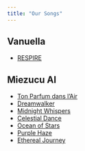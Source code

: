 ```yaml
---
title: "Our Songs"
---
```


::: {.grid}

::: {.g-col-12 .g-col-md-6}
## Vanuella
::: {.song-pills}
- [RESPIRE](respire.qmd){.song-button .pill}

:::
:::

::: {.g-col-12 .g-col-md-6}
## Miezucu AI
::: {.song-pills}
- [Ton Parfum dans l'Air](ton_parfum_dans_lair.qmd){.song-button .pill}
- [Dreamwalker](dreamwalker.qmd){.song-button .pill}
- [Midnight Whispers](midnight-whispers.qmd){.song-button .pill}
- [Celestial Dance](celestial-dance.qmd){.song-button .pill}
- [Ocean of Stars](ocean-of-stars.qmd){.song-button .pill}
- [Purple Haze](purple-haze.qmd){.song-button .pill}
- [Ethereal Journey](ethereal-journey.qmd){.song-button .pill}
:::
:::

:::